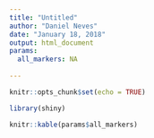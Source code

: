 ```yaml
---
title: "Untitled"
author: "Daniel Neves"
date: "January 18, 2018"
output: html_document
params:
  all_markers: NA
  
---
```


```r
knitr::opts_chunk$set(echo = TRUE)

library(shiny)
```


```r
knitr::kable(params$all_markers)
```

